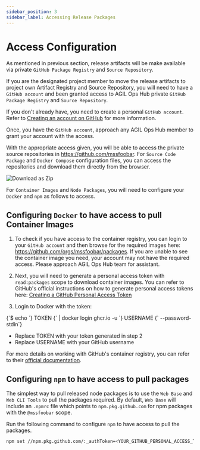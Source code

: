 ```yaml
---
sidebar_position: 3
sidebar_label: Accessing Release Packages 
---
```



# Access Configuration

As mentioned in previous section, release artifacts will be make available via private `GitHub Package Registry` and `Source Repository`.

If you are the designated project member to move the release artifacts to project own Artifact Registry and Source Repository, 
you will need to have a `GitHub account` and been granted access to AGIL Ops Hub private `GitHub Package Registry` and `Source Repository`.

If you don't already have, you need to create a personal `GitHub account`. Refer to 
[Creating an account on GitHub](https://docs.github.com/en/get-started/start-your-journey/creating-an-account-on-github) for more information. 

Once, you have the `GitHub account`, approach any AGIL Ops Hub member to grant your account with the access.

With the appropriate access given, you will be able to access the private source repositories in https://github.com/mssfoobar. For `Source Code Package` 
and `Docker Compose` configuration files, you can access the repositories and download them directly from the browser.

![Download as Zip](/img/modules/get-started/access/download-as-zip.png)

For `Container Images` and `Node Packages`, you will need to configure your `Docker` and `npm` as follows to access.


## Configuring `Docker` to have access to pull Container Images

1. To check if you have access to the container registry, you can login to your `GitHub account` and then browse for the required images here: https://github.com/orgs/mssfoobar/packages.
If you are unable to see the container image you need, your account may not have the required access. Please approach AGIL Ops Hub team for assistant.

2. Next, you will need to generate a personal access token with `read:packages` scope to download container images. You can refer to GitHub's
official instructions on how to generate personal access tokens here: 
[Creating a GitHub Personal Access Token](https://docs.github.com/en/authentication/keeping-your-account-and-data-secure/managing-your-personal-access-tokens#creating-a-personal-access-token-classic)

3. Login to Docker with the token:

<CodeBlock language="bash">
	{`$ echo `}
	<span className="highlight">TOKEN</span>
	{` | docker login ghcr.io -u `}
	<span className="highlight">USERNAME</span>
	{` --password-stdin`}
</CodeBlock>

-   Replace <span className="highlight">TOKEN</span> with your token generated in step 2
-   Replace <span className="highlight">USERNAME</span> with your GitHub username

For more details on working with GitHub's container registry, you can refer to their
[official documentation](https://docs.github.com/en/packages/working-with-a-github-packages-registry/working-with-the-container-registry).


## Configuring `npm` to have access to pull packages

The simplest way to pull released node packages is to use the `Web Base` and `Web CLI Tools` to pull the packages required.
By default, `Web Base` will include an `.npmrc` file which points to `npm.pkg.github.com` for npm packages with
the `@mssfoobar` scope. 

Run the following command to configure `npm` to have access to pull the packages.

```bash
npm set //npm.pkg.github.com/:_authToken=<YOUR_GITHUB_PERSONAL_ACCESS_TOKEN>
```
